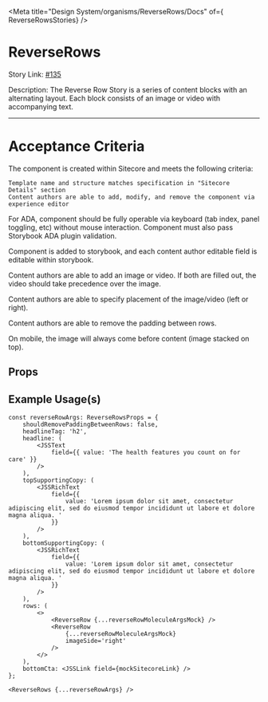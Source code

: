 
<Meta title="Design System/organisms/ReverseRows/Docs" of={ ReverseRowsStories} />

# ReverseRows

Story Link: [#135]('https://github.com/ahc-digital/migration-planning-tracking/issues/135')

Description: The Reverse Row Story is a series of content blocks with an alternating layout. Each block consists of an image or video with accompanying text.

---
# Acceptance Criteria
The component is created within Sitecore and meets the following criteria:

    Template name and structure matches specification in "Sitecore Details" section
    Content authors are able to add, modify, and remove the component via experience editor

For ADA, component should be fully operable via keyboard (tab index, panel toggling, etc) without mouse interaction. Component must also pass Storybook ADA plugin validation.

Component is added to storybook, and each content author editable field is editable within storybook.

Content authors are able to add an image or video. If both are filled out, the video should take precedence over the image.

Content authors are able to specify placement of the image/video (left or right).

Content authors are able to remove the padding between rows.

On mobile, the image will always come before content (image stacked on top).

<Stories />

## Props
<Controls />


## Example Usage(s)
```tsx
const reverseRowArgs: ReverseRowsProps = {
    shouldRemovePaddingBetweenRows: false,
    headlineTag: 'h2',
    headline: (
        <JSSText
            field={{ value: 'The health features you count on for care' }}
        />
    ),
    topSupportingCopy: (
        <JSSRichText
            field={{
                value: 'Lorem ipsum dolor sit amet, consectetur adipiscing elit, sed do eiusmod tempor incididunt ut labore et dolore magna aliqua. '
            }}
        />
    ),
    bottomSupportingCopy: (
        <JSSRichText
            field={{
                value: 'Lorem ipsum dolor sit amet, consectetur adipiscing elit, sed do eiusmod tempor incididunt ut labore et dolore magna aliqua. '
            }}
        />
    ),
    rows: (
        <>
            <ReverseRow {...reverseRowMoleculeArgsMock} />
            <ReverseRow
                {...reverseRowMoleculeArgsMock}
                imageSide='right'
            />
        </>
    ),
    bottomCta: <JSSLink field={mockSitecoreLink} />
};

<ReverseRows {...reverseRowArgs} />
```
